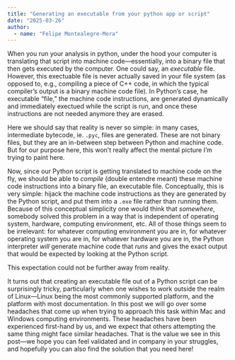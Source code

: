 ```yaml
---
title: "Generating an executable from your python app or script"
date: "2025-03-26"
author:
  - name: "Felipe Montealegre-Mora"
---
```


When you run your analysis in python, under the hood your computer is translating that script into machine code---essentially, into a binary file that then gets executed by the computer.
One could say, an *executable* file.
However, this exectuable file is never actually saved in your file system (as opposed to, e.g., compiling a piece of C++ code, in which the typical compiler's output is a binary machine code file). 
In Python's case, he executable "file," the machine code instructions, are generated dynamically and immediately exectued while the script is run, and once these instructions are not needed anymore they are erased.

:::{.callout-note}
Here we should say that reality is never so simple: in many cases, intermediate bytecode, ie. `.pyc`, files are generated. These are not binary files, but they are an in-between step between Python and machine code. But for our purpose here, this won't really affect the mental picture I'm trying to paint here.
:::

Now, since our Python script is getting translated to machine code on the fly, we should be able to *compile* (double entendre meant) these machine code instructions into a binary file, an executable file.
Conceptually, this is very simple: hijack the machine code instructions as they are generated by the Python script, and put them into a `.exe` file rather than running them.
Because of this conceptual simplicity one would think that *somewhere*, somebody solved this problem in a way that is independent of operating system, hardware, computing environment, etc.
All of those things seem to be irrelevant: for whatever computing environment you are in, for whatever operating system you are in, for whatever hardware you are in, the Python interpreter *will* generate machine code that *runs* and gives the exact output that would be expected by looking at the Python script.

This expectation could not be further away from reality.

It turns out that creating an executable file out of a Python script can be surprisingly tricky, particularly when one wishes to work outside the realm of Linux---Linux being the most commonly supported platform, and the platform with most documentation.
In this post we will go over some headaches that come up when trying to approach this task within Mac and Windows computing environments.
These headaches have been experienced first-hand by us, and we expect that others attempting the same thing might face similar headaches.
That is the value we see in this post---we hope you can feel validated and in company in your struggles, and hopefully you can also find the solution that you need here!
